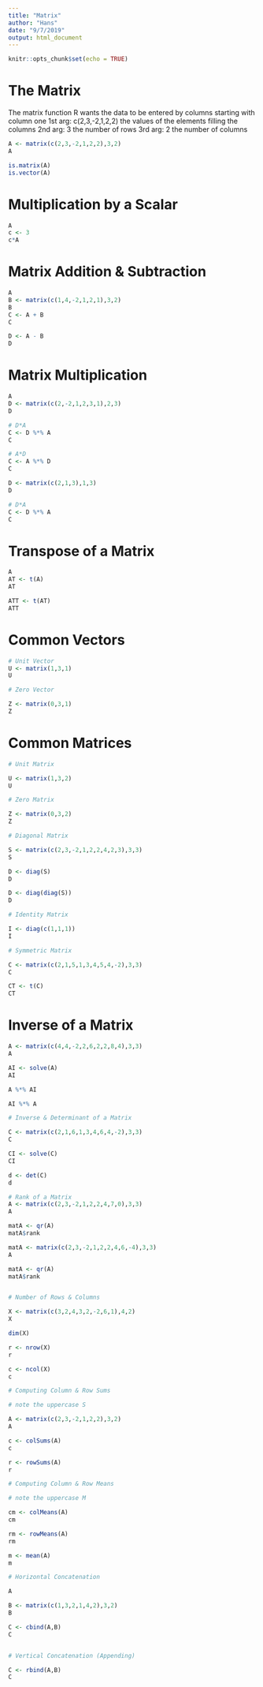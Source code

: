 ```yaml
---
title: "Matrix"
author: "Hans"
date: "9/7/2019"
output: html_document
---
```


```r
knitr::opts_chunk$set(echo = TRUE)
```

# The Matrix

The matrix function
R wants the data to be entered by columns starting with column one
1st arg: c(2,3,-2,1,2,2) the values of the elements filling the columns
2nd arg: 3 the number of rows
3rd arg: 2 the number of columns


```r
A <- matrix(c(2,3,-2,1,2,2),3,2)
A

is.matrix(A)
is.vector(A)
```



# Multiplication by a Scalar

```r
A
c <- 3
c*A
```

   
# Matrix Addition & Subtraction

```r

A
B <- matrix(c(1,4,-2,1,2,1),3,2)
B
C <- A + B
C 

D <- A - B
D
```

# Matrix Multiplication

```r
A
D <- matrix(c(2,-2,1,2,3,1),2,3)
D

# D*A
C <- D %*% A
C

# A*D
C <- A %*% D
C

D <- matrix(c(2,1,3),1,3)
D

# D*A
C <- D %*% A
C

```

# Transpose of a Matrix

```r
A
AT <- t(A)
AT

ATT <- t(AT)
ATT
```

# Common Vectors


```r
# Unit Vector
U <- matrix(1,3,1)
U

# Zero Vector

Z <- matrix(0,3,1)
Z
```

# Common Matrices

```r
# Unit Matrix

U <- matrix(1,3,2)
U

# Zero Matrix

Z <- matrix(0,3,2)
Z

# Diagonal Matrix

S <- matrix(c(2,3,-2,1,2,2,4,2,3),3,3)
S

D <- diag(S)
D

D <- diag(diag(S))
D

# Identity Matrix

I <- diag(c(1,1,1))
I

# Symmetric Matrix

C <- matrix(c(2,1,5,1,3,4,5,4,-2),3,3)
C

CT <- t(C)
CT
```

# Inverse of a Matrix

```r
A <- matrix(c(4,4,-2,2,6,2,2,8,4),3,3)
A

AI <- solve(A)
AI

A %*% AI

AI %*% A

# Inverse & Determinant of a Matrix

C <- matrix(c(2,1,6,1,3,4,6,4,-2),3,3)
C

CI <- solve(C)
CI

d <- det(C)
d

# Rank of a Matrix
A <- matrix(c(2,3,-2,1,2,2,4,7,0),3,3)
A

matA <- qr(A)
matA$rank

matA <- matrix(c(2,3,-2,1,2,2,4,6,-4),3,3)
A

matA <- qr(A)
matA$rank


# Number of Rows & Columns

X <- matrix(c(3,2,4,3,2,-2,6,1),4,2)
X

dim(X)

r <- nrow(X)
r

c <- ncol(X)
c

# Computing Column & Row Sums

# note the uppercase S

A <- matrix(c(2,3,-2,1,2,2),3,2)
A

c <- colSums(A)
c

r <- rowSums(A)
r

# Computing Column & Row Means

# note the uppercase M

cm <- colMeans(A)
cm

rm <- rowMeans(A)
rm

m <- mean(A)
m

# Horizontal Concatenation

A

B <- matrix(c(1,3,2,1,4,2),3,2)
B

C <- cbind(A,B)
C


# Vertical Concatenation (Appending)

C <- rbind(A,B)
C


```
